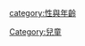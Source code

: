{{Catmore|兒童的性}}
{{commons cat|Child sexuality}}

[[Category:兒童|Category:兒童]]
[[category:性與年齡|category:性與年齡]]
